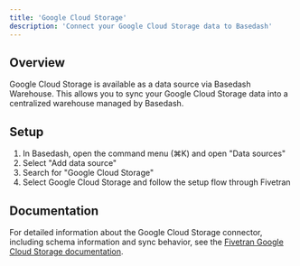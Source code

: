 ```yaml
---
title: 'Google Cloud Storage'
description: 'Connect your Google Cloud Storage data to Basedash'
---
```


## Overview

Google Cloud Storage is available as a data source via Basedash Warehouse. This allows you to sync your Google Cloud Storage data into a centralized warehouse managed by Basedash.

## Setup

1. In Basedash, open the command menu (⌘K) and open "Data sources"
2. Select "Add data source"
3. Search for "Google Cloud Storage"
4. Select Google Cloud Storage and follow the setup flow through Fivetran

## Documentation

For detailed information about the Google Cloud Storage connector, including schema information and sync behavior, see the [Fivetran Google Cloud Storage documentation](https://fivetran.com/docs/connectors/files/google-cloud-storage).
